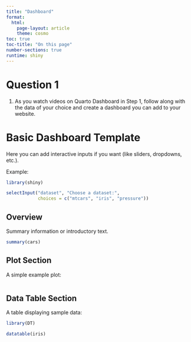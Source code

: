 ```yaml
---
title: "Dashboard"
format: 
  html:
    page-layout: article
    theme: cosmo
toc: true          
toc-title: "On this page"  
number-sections: true 
runtime: shiny
---
```


# Question 1

1.  As you watch videos on Quarto Dashboard in Step 1, follow along with the data of your choice and create a dashboard you can add to your website.


# Basic Dashboard Template

Here you can add interactive inputs if you want (like sliders, dropdowns, etc.).

Example:

```r

library(shiny)

selectInput("dataset", "Choose a dataset:",
            choices = c("mtcars", "iris", "pressure"))

```

## Overview

Summary information or introductory text.

```r
summary(cars)
```

## Plot Section

A simple example plot:

```r

```

## Data Table Section

A table displaying sample data:

```r
library(DT)

datatable(iris)

```
